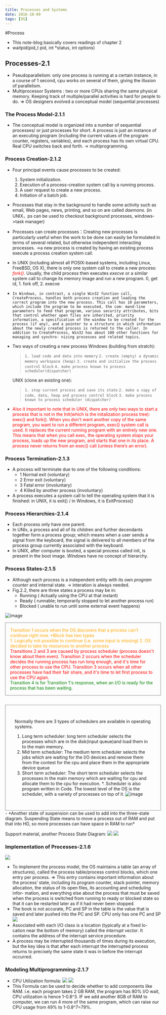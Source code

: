 ```yaml
---
title: Processes and Systems
date: 2016-10-09
tags: [OS]
---
```


#Process
- This note-blog basically covers readings of chapter 2
- waitpid(pid_t pid, int *status, int options)

## Processes-2.1
- Pseudoparallelism: only one process is running at a certain instance, in a course of 1 second, cpu works on several of them, giving the illusion of parallelism.
- Multiprocessor Systems : two or more CPUs sharing the same physical memory. Keeping track of multiple/parallel activities is hard for people to do. => OS designers evolved a conceptual model (sequential processes)
<!--truncate-->
### The Process Model-2.1.1
- The conceptual model is organized into a number of sequential processes/ or just processes for short. A process is just an instance of an executing program (including the current values of the program counter, registers, variables), and each process has its own virtual CPU. Real CPU switches back and forth. -> multiprogramming.

### Process Creation-2.1.2 
- Four principal events cause processes to be created:
	1. System initialization.
	2. Execution of a process-creation system call by a running process.
	3. A user request to create a new process.
	4. Initiation of a batch job.
- Processes that stay in the background to handle some activity such as email, Web pages, news, printing, and so on are called _daemons_. (in UNIX，ps can be used to checkout background processes, windows->task manager)
- Processes can create processes：Creating new processes is particularly useful when the work to be done can easily be formulated in terms of several related, but otherwise independent interacting processes. ->a new process is created by having an existing process execute a process creation system call. 
- In UNIX (including almost all POSIX-based systems, including Linux, FreeBSD, OS X), there is only one system call to create a new process: <span style="color:red">_fork()_</span>. Usually, the child process then executes _execve_ or a similar system call to change its memory image and run a new program. 0, get id, 1. fork off, 2. execve
- `In Windows, in contrast, a single Win32 function call, CreateProcess, handles both process creation and loading the correct program into the new process. This call has 10 parameters, which include the program to be executed, the com- mand-line parameters to feed that program, various security attributes, bits that control whether open files are inherited, priority information, a specification of the window to be created for the process (if any), and a pointer to a structure in which information about the newly created process is returned to the caller. In addition to CreateProcess, Win32 has about 100 other functions for managing and synchro- nizing processes and related topics.`
- Two ways of creating a new process
	Windows (building from stratch):
	> `1. load code and data into memory`
	> `2. create (empty) a dynamic memory workspace (heap)`
	> `3. create and initialize the process control block`
	> `4. make process known to process scheduler(dispatcher)`

	UNIX (clone an existing one):
	> `1. stop current process and save its state` 
	> `2. make a copy of code, data, heap and process control block`
	> `3. make process known to process scheduler (dispatcher)`

- <p style="color:red">Also it important to note that in UNIX, there are only two ways to start a process that is not in the Init(which is the initalization process tree): exec() and fork(). When you don't want another copy of the same program, you want to run a different program, exec() system call is used. It replaces the current running program with an entirely new one. This means that when you call exec, the operating system stops your process, loads up the new program, and starts that one in its place. A process never returns from an exec() call (unless there’s an error).</p>
	
### Process Termination-2.1.3
- A process will terminate due to one of the following conditions:
	- 1 Normal exit (voluntary)
	- 2 Error exit (voluntary)
	- 3 Fatal error (involuntary)
	- 4 Killed by another process (involuntary)
- A process executes a system call to tell the operating system that it is finished: in UNIX, it is exit() / in Windows, it is ExitProcess()

### Process Hierarchies-2.1.4 
- Each process only have one parent.
- In UNIx, a process and all of its children and further decendants together form a process group; which means when a user sends a signal from the keyboard, the  signal is delivered to all members of the process group currently associated with the keyboard.
- In UNIX, after computer is booted, a special process called init, is present in the boot image. *Windows* have no concept of hierarchy.

### Process States-2.1.5 
- Although each process is a independent entity with its own *program counter* and internal state. -> interation is always needed.
- Fig.2.2, there are three states a process may be in:
	- Running ( Actually using the CPU at that instant)
	- Ready ( runnable; temporarily stopped to let another process run)
	- Blocked ( unable to run until some external event happens) 

![image](2.2.jpg)

<div style="border: solid 1px grey; padding:15px">
<div style="color:orange"> Transition 1 occurs when the OS discovers that a process can't continue right now. *Block has two types <div><span> 1. Logically not possible to continue (i.e. some input is missing)</span> <span>2. OS decided to take its resources to another process</span></div></div>
<div style="color:red"> Transitions 2 and 3 are caused by process scheduler (process doesn't know about them even). Transition 2 occurs when the scheduler decides the running process has run long enough, and it's time for other process to use the CPU. Transition 3 occurs when all other processes have had their fair share, and it's time to let first process to use the CPU agian. </div>
<div style="color:green">Transition 4 is for Transition 1's response, when an I/O is ready for the process that has been waiting. </div></div>

<div style="border: solid 1px grey; padding:30px; margin-top:30px">

Normally there are 3 types of schedulers are available in operating systems.
1. Long term scheduler: long term scheduler selects the processes which are in the disk(input queue)and load them in to the main memory.
2. Mid term scheduler: The medium term scheduler selects the jobs which are waiting for the I/O devices and remove them from the contest for the cpu and place them in the appropriate device queue
3. Short term scheduler: The short term scheduler selects the processes in the main memory which are waiting for cpu and allocate them to the cpu for execution.
*. Scheduler is also program written in Code. The lowest level of the OS is the scheduler, with a variety of processes on top of it.
![image](2.3.jpg)

</div>
- *Another state of suspension can be used to add into the three-state diagram. Suspending State means to move a process out of RAM and put that into HD, so more processes can have space in RAM to run*

Support material, another Process State Diagram:
![](Process-State-Diagram.jpg)
![](Process-State.jpg)

### Implementation of Processes-2.1.6 

![](PCB.jpg)

- To implement the process model, the OS maintains a table (an array of structures), called the process table/process control blocks, which one entry per process. => This entry contains important information about the process’ state, including its program counter, stack pointer, memory allocation, the status of its open files, its accounting and scheduling infor- mation, and everything else about the process that must be saved when the process is switched from running to ready or blocked state so that it can be restarted later as if it had never been stopped.
- The book is not accurate, PC and SP in the table is the value that is saved and later pushed into the PC and SP. CPU only has one PC and SP
![](2.4.jpg)
- Associated with each I/O class is a location (typically at a fixed lo- cation near the bottom of memory) called the *interrupt vector*. It contains the address of the interrupt service procedure.
- A process may be interrupted thousands of times during its execution, but the key idea is that after each interrupt the interrupted process returns to precisely the same state it was in before the interrupt occurred.

### Modeling Multiprogramming-2.1.7
- CPU Utilization formula:
![](CPU-utilization.jpg)
![](2.6.jpg)
- This Formula can be used to decide whether to add components like RAM. i.e. each program takes 2 GB RAM, the program has 80% I/O wait, CPU utilization is hence 1-0.8^3. IF we add another 8GB of RAM to computer, we can run 4 more of the same program, which can raise our CPU usage from 49% to 1-0.8^7=79%.
